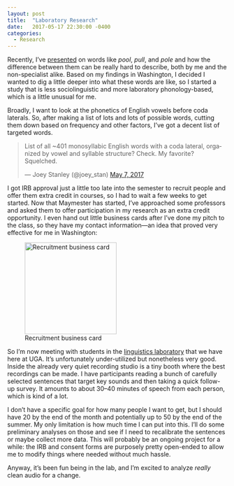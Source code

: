 ```yaml
---
layout: post
title:  "Laboratory Research"
date:   2017-05-17 22:30:00 -0400
categories:
  - Research
---
```


Recently, I've [presented](/blog/lsa2017) on words like <i>pool</i>, <i>pull</i>, and <i>pole</i> and how the difference between them can be really hard to describe, both by me and the non-specialist alike. Based on my findings in Washington, I decided I wanted to dig a little deeper into what these words are like, so I started a study that is less sociolinguistic and more laboratory phonology-based, which is a little unusual for me. 

Broadly, I want to look at the phonetics of English vowels before coda laterals. So, after making a list of lots and lots of possible words, cutting them down based on frequency and other factors, I've got a decent list of targeted words.

<blockquote class="twitter-tweet" data-lang="en"><p lang="en" dir="ltr">List of all ~401 monosyllabic English words with a coda lateral, organized by vowel and syllable structure? Check. My favorite? Squelched.</p>&mdash; Joey Stanley (@joey_stan) <a href="https://twitter.com/joey_stan/status/861032509534031873">May 7, 2017</a></blockquote> <script async src="//platform.twitter.com/widgets.js" charset="utf-8"></script>

I got IRB approval just a little too late into the semester to recruit people and offer them extra credit in courses, so I had to wait a few weeks to get started. Now that Maymester has started, I've approached some professors and asked them to offer participation in my research as an extra credit opportunity. I even hand out little business cards after I've done my pitch to the class, so they have my contact information---an idea that proved very effective for me in Washington:

![Recruitment business card](businesscard.png){width=15em}

So I'm now meeting with students in the [linguistics laboratory](https://linglab.franklinresearch.uga.edu) that we have here at UGA. It's unfortunately under-utilized but nonetheless very good. Inside the already very quiet recording studio is a tiny booth where the best recordings can be made. I have participants reading a bunch of carefully selected sentences that target key sounds and then taking a quick follow-up survey. It amounts to about 30–40 minutes of speech from each person, which is kind of a lot. 

I don't have a specific goal for how many people I want to get, but I should have 20 by the end of the month and potentially up to 50 by the end of the summer. My only limitation is how much time I can put into this. I'll do some preliminary analyses on those and see if I need to recalibrate the sentences or maybe collect more data. This will probably be an ongoing project for a while: the IRB and consent forms are purposely pretty open-ended to allow me to modify things where needed without much hassle. 

Anyway, it's been fun being in the lab, and I'm excited to analyze *really* clean audio for a change. 
